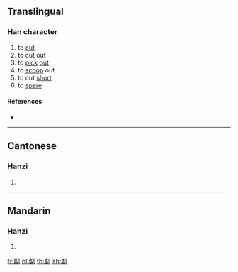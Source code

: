 ==Translingual==

===Han character===
{{Han char|rn=18|rad=刀|as=18|sn=20|four=|canj=UBLN|ids=⿰巂刂}}

# to [[cut]]
# to cut out
# to [[pick]] [[out]]
# to [[scoop]] out
# to cut [[short]]
# to [[spare]]

====References====
* {{Han ref|kx=0145.400|hdz=10363.030|uh=3512|ud=13586}}

----

==Cantonese==

===Hanzi===
{{yue-hanzi|jyut=[[kwai4]]|y=kwai4}}

# {{defn|lang=yue|sort=刀18}}

----

==Mandarin==

===Hanzi===
{{cmn-hanzi|pin=[[xí]] ([[xi2]])|wg=hsi<sup>2</sup>}}

# {{defn|lang=cmn|sort=刀18}}

[[fr:㔒]]
[[pl:㔒]]
[[th:㔒]]
[[zh:㔒]]